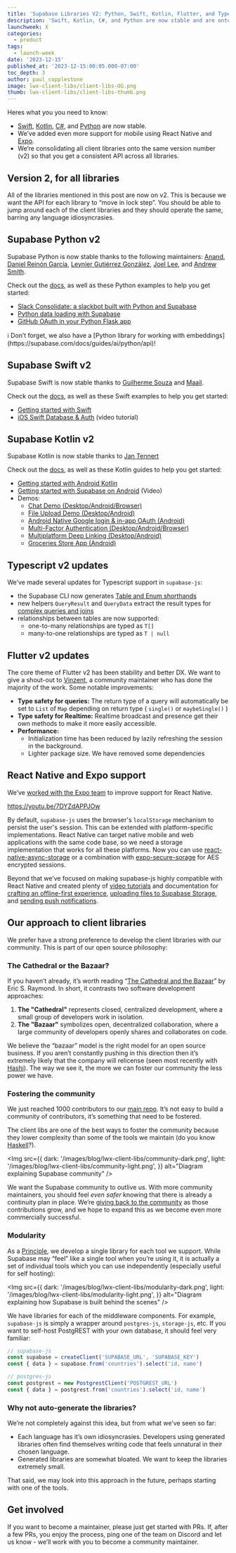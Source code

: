 ```yaml
---
title: 'Supabase Libraries V2: Python, Swift, Kotlin, Flutter, and Typescript'
description: 'Swift, Kotlin, C#, and Python are now stable and are onto the same version number v2.'
launchweek: X
categories:
  - product
tags:
  - launch-week
date: '2023-12-15'
published_at: '2023-12-15:00:05.000-07:00'
toc_depth: 3
author: paul_copplestone
image: lwx-client-libs/client-libs-OG.png
thumb: lwx-client-libs/client-libs-thumb.png
---
```


Heres what you you need to know:

- [Swift](https://supabase.com/docs/reference/swift/introduction), [Kotlin](https://supabase.com/docs/reference/kotlin/introduction), [C#](https://supabase.com/docs/reference/csharp/introduction), and [Python](https://supabase.com/docs/reference/python/introduction) are now stable.
- We’ve added even more support for mobile using React Native and [Expo](https://supabase.com/docs/guides/getting-started/tutorials/with-expo-react-native).
- We’re consolidating all client libraries onto the same version number (v2) so that you get a consistent API across all libraries.

## Version 2, for all libraries

All of the libraries mentioned in this post are now on v2. This is because we want the API for each library to “move in lock step”. You should be able to jump around each of the client libraries and they should operate the same, barring any language idiosyncrasies.

## Supabase Python v2

Supabase Python is now stable thanks to the following maintainers: [Anand](https://github.com/anand2312), [Daniel Reinón García](https://github.com/dreinon), [Leynier Gutiérrez González](https://github.com/leynier), [Joel Lee](https://github.com/J0), and [Andrew Smith](https://github.com/silentworks/).

Check out the [docs](https://supabase.com/docs/reference/python/introduction), as well as these Python examples to help you get started:

- [Slack Consolidate: a slackbot built with Python and Supabase](https://supabase.com/blog/slack-consolidate-slackbot-to-consolidate-messages)
- [Python data loading with Supabase](https://supabase.com/blog/loading-data-supabase-python)
- [GitHub OAuth in your Python Flask app](https://supabase.com/blog/oauth2-login-python-flask-apps)

<aside>
ℹ️ Don’t forget, we also have a [Python library for working with embeddings](https://supabase.com/docs/guides/ai/python/api)!

</aside>

## Supabase Swift v2

Supabase Swift is now stable thanks to [Guilherme Souza](https://github.com/grdsdev) and [Maail](https://github.com/maail).

Check out the [docs](https://supabase.com/docs/reference/swift/introduction), as well as these Swift examples to help you get started:

- [Getting started with Swift](https://supabase.com/docs/guides/getting-started/tutorials/with-swift)
- [iOS Swift Database & Auth](https://www.youtube.com/watch?v=enVDRqzmudo) (video tutorial)

## Supabase Kotlin v2

Supabase Kotlin is now stable thanks to [Jan Tennert](https://github.com/jan-tennert)

Check out the [docs](https://supabase.com/docs/reference/kotlin/introduction), as well as these Kotlin guides to help you get started:

- [Getting started with Android Kotlin](https://supabase.com/docs/guides/getting-started/quickstarts/kotlin)
- [Getting started with Supabase on Android](https://www.youtube.com/watch?v=QaLuM6Uwy4U) (Video)
- Demos:
  - [Chat Demo (Desktop/Android/Browser)](https://github.com/supabase-community/supabase-kt/tree/master/demos/chat-demo-mpp)
  - [File Upload Demo (Desktop/Android)](https://github.com/supabase-community/supabase-kt/tree/master/demos/file-upload)
  - [Android Native Google login & in-app OAuth (Android)](https://github.com/supabase-community/supabase-kt/tree/master/demos/android-login)
  - [Multi-Factor Authentication (Desktop/Android/Browser)](https://github.com/supabase-community/supabase-kt/tree/master/demos/multi-factor-authentication)
  - [Multiplatform Deep Linking (Desktop/Android)](https://github.com/supabase-community/supabase-kt/tree/master/demos/multiplatform-deeplinks)
  - [Groceries Store App (Android)](https://github.com/hieuwu/android-groceries-store)

## Typescript v2 updates

We’ve made several updates for Typescript support in `supabase-js`:

- the Supabase CLI now generates [Table and Enum shorthands](https://supabase.com/docs/guides/api/rest/generating-types#type-shorthands)
- new helpers `QueryResult` and `QueryData` extract the result types for [complex queries and joins](https://supabase.com/docs/guides/api/rest/generating-types#response-types-for-complex-queries)
- relationships between tables are now supported:
  - one-to-many relationships are typed as `T[]`
  - many-to-one relationships are typed as `T | null`

## Flutter v2 updates

The core theme of Flutter v2 has been stability and better DX. We want to give a shout-out to [Vinzent](https://github.com/Vinzent03), a community maintainer who has done the majority of the work. Some notable improvements:

- **Type safety for queries:** The return type of a query will automatically be set to `List` of `Map` depending on return type ( `single()` or `maybeSingle()` )
- **Type safety for Realtime:** Realtime broadcast and presence get their own methods to make it more easily accessible.
- **Performance:**
  - Initialization time has been reduced by lazily refreshing the session in the background.
  - Lighter package size. We have removed some dependencies

## React Native and Expo support

We’ve [worked with the Expo team](https://docs.expo.dev/guides/using-supabase/) to improve support for React Native.

https://youtu.be/7DYZdAPPJOw

By default, `supabase-js` uses the browser's `localStorage` mechanism to persist the user's session. This can be extended with platform-specific implementations. React Native can target native mobile and web applications with the same code base, so we need a storage implementation that works for all these platforms. Now you can use [react-native-async-storage](https://supabase.com/blog/react-native-authentication#authentication-storage) or a combination with [expo-secure-sorage](https://supabase.com/blog/react-native-authentication#encrypting-the-user-session) for AES encrypted sessions.

Beyond that we’ve focused on making supabase-js highly compatible with React Native and created plenty of [video tutorials](https://youtube.com/playlist?list=PL5S4mPUpp4OsrbRTx21k34aACOgpqQGlx&si=Ez-0S4QhBxtayYsq) and documentation for [crafting an offline-first experience](https://supabase.com/blog/react-native-offline-first-watermelon-db), [uploading files to Supabase Storage](https://supabase.com/blog/react-native-storage), and [sending push notifications](https://supabase.com/docs/guides/functions/examples/push-notifications).

## Our approach to client libraries

We prefer have a strong preference to develop the client libraries with our community. This is part of our open source philosophy:

### The Cathedral or the Bazaar?

If you haven’t already, it’s worth reading “[The Cathedral and the Bazaar](https://en.wikipedia.org/wiki/The_Cathedral_and_the_Bazaar)” by Eric S. Raymond. In short, it contrasts two software development approaches:

1. **The "Cathedral"** represents closed, centralized development, where a small group of developers work in isolation.
2. **The "Bazaar"** symbolizes open, decentralized collaboration, where a large community of developers openly shares and collaborates on code.

We believe the “bazaar” model is the right model for an open source business. If you aren’t constantly pushing in this direction then it’s extremely likely that the company will relicense (seen most recently with [Hashi](https://news.ycombinator.com/item?id=37081306)). The way we see it, the more we can foster our community the less power we have.

### Fostering the community

We just reached 1000 contributors to our [main repo](https://github.com/supabase/supabase). It’s not easy to build a community of contributors, it’s something that need to be fostered.

The client libs are one of the best ways to foster the community because they lower complexity than some of the tools we maintain (do you know [Haskell](https://github.com/PostgREST/postgrest)?).

<Img
  src={{
    dark: '/images/blog/lwx-client-libs/community-dark.png',
    light: '/images/blog/lwx-client-libs/community-light.png',
  }}
  alt="Diagram explaining Supabase community"
/>

We want the Supabase community to outlive us. With more community maintainers, you should feel _even safer_ knowing that there is already a continuity plan in place. We’re [giving back to the community](https://supabase.com/blog/supabase-series-b#giving-back) as those contributions grow, and we hope to expand this as we become even more commercially successful.

### Modularity

As a [Principle](https://supabase.com/docs/guides/getting-started/architecture#product-principles), we develop a single library for each tool we support. While Supabase may “feel” like a single tool when you’re using it, it is actually a set of individual tools which you can use independently (especially useful for self hosting):

<Img
  src={{
    dark: '/images/blog/lwx-client-libs/modularity-dark.png',
    light: '/images/blog/lwx-client-libs/modularity-light.png',
  }}
  alt="Diagram explaining how Supabase is built behind the scenes"
/>

We have libraries for each of the middleware components. For example, `supabase-js` is simply a wrapper around `postgres-js`, `storage-js`, etc. If you want to self-host PostgREST with your own database, it should feel very familiar:

```jsx
// supabase-js
const supabase = createClient('SUPABASE_URL', 'SUPABASE_KEY')
const { data } = supabase.from('countries').select('id, name')

// postgres-js
const postgrest = new PostgrestClient('POSTGREST_URL')
const { data } = postgrest.from('countries').select('id, name')
```

### Why not auto-generate the libraries?

We’re not completely against this idea, but from what we’ve seen so far:

- Each language has it’s own idiosyncrasies. Developers using generated libraries often find themselves writing code that feels unnatural in their chosen language.
- Generated libraries are somewhat bloated. We want to keep the libraries extremely small.

That said, we may look into this approach in the future, perhaps starting with one of the tools.

## Get involved

If you want to become a maintainer, please just get started with PRs. If, after a few PRs, you enjoy the process, ping one of the team on Discord and let us know - we’ll work with you to become a community maintainer.
